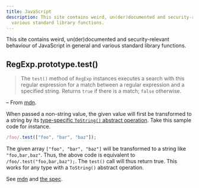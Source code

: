 ```yaml
---
title: JavaScript
description: This site contains weird, un(der)documented and security-relevant behaviour of JavaScript in general and
  various standard library functions.
---
```


This site contains weird, un(der)documented and security-relevant behaviour of JavaScript in general and various standard
library functions.

## RegExp.prototype.test()

> The `test()` method of `RegExp` instances executes a search with this regular expression for a match between a regular
expression and a specified string. Returns `true` if there is a match; `false` otherwise.

– From [mdn](https://developer.mozilla.org/en-US/docs/Web/JavaScript/Reference/Global_Objects/RegExp/test).

When passed a non-string value, the given value will first be transformed to a string by its
[type-specific `ToString()` abstract operation](https://tc39.es/ecma262/multipage/abstract-operations.html#sec-tostring).
Take this sample code for instance.

```js
/foo/.test(["foo", "bar", "baz"]);
```

The given array `["foo", "bar", "baz"]` will be transformed to a string like `"foo,bar,baz"`.
Thus, the above code is equivalent to `/foo/.test("foo,bar,baz");`. The `test()` call will thus return true. This works
for any type with a `ToString()` abstract operation.

See [mdn](https://developer.mozilla.org/en-US/docs/Web/JavaScript/Reference/Global_Objects/RegExp/test)
and [the spec](https://tc39.es/ecma262/multipage/text-processing.html#sec-regexp.prototype.test).


